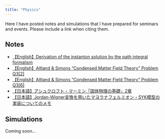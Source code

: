 ```yaml
---
title: "Physics"
---
```

Here I have posted notes and simulations that I have prepared for seminars and events. Please include a link when citing them.

## Notes

- [【English】Derivation of the instanton solution by the path integral formalism](Phys/notes/AltlandSimons_instanton.qmd)
- [【English】Altland & Simons "Condensed Matter Field Theory" Problem Q3[2]](Phys/notes/AltlandSimons_Q3-2.qmd)
- [【English】Altland & Simons "Condensed Matter Field Theory" Problem Q3[6]](Phys/notes/AltlandSimons_Q3-6.qmd)
- [【日本語】アシュクロフト・マーミン「固体物理の基礎」2章](Phys/notes/AshcroftMerminC2.qmd)
- [【日本語】Jordan-Wigner変換を用いたマヨラナフェルミオン・SYK模型の実装についてのメモ](Phys/notes/JordanWigner.qmd)



## Simulations

Coming soon...